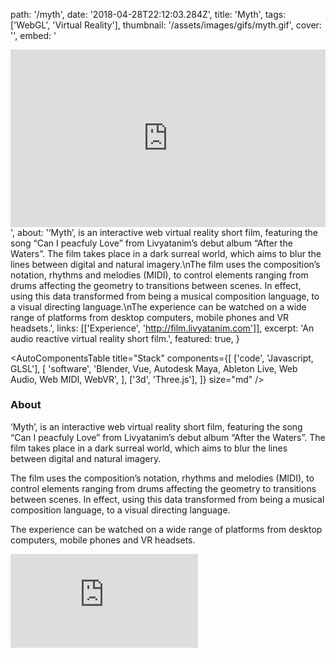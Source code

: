   path: '/myth',
  date: '2018-04-28T22:12:03.284Z',
  title: 'Myth',
  tags: ['WebGL', 'Virtual Reality'],
  thumbnail: '/assets/images/gifs/myth.gif',
  cover: '',
  embed:
    '<div style="padding:56.25% 0 0 0;position:relative;"><iframe src="https://player.vimeo.com/video/145578640?autoplay=0&title=0&byline=0&portrait=0" style="position:absolute;top:0;left:0;width:100%;height:100%;" frameborder="0" webkitallowfullscreen mozallowfullscreen allowfullscreen></iframe></div>',
  about:
    '‘Myth’, is an interactive web virtual reality short film, featuring the song “Can I peacfuly Love” from Livyatanim’s debut album “After the Waters”. The film takes place in a dark surreal world, which aims to blur the lines between digital and natural imagery.\nThe film uses the composition’s notation, rhythms and melodies (MIDI), to control elements ranging from drums affecting the geometry to transitions between scenes. In effect, using this data transformed from being a musical composition language, to a visual directing language.\nThe experience can be watched on a wide range of platforms from desktop computers, mobile phones and VR headsets.',
  links: [['Experience', 'http://film.livyatanim.com']],
  excerpt: 'An audio reactive virtual reality short film.',
  featured: true,
}

<AutoComponentsTable
  title="Stack"
  components={[
    ['code', 'Javascript, GLSL'],
    [
      'software',
      'Blender, Vue, Autodesk Maya, Ableton Live, Web Audio, Web MIDI, WebVR',
    ],
    ['3d', 'Three.js'],
  ]}
  size="md"
/>

### About

‘Myth’, is an interactive web virtual reality short film, featuring the song “Can I peacfuly Love” from Livyatanim’s debut album “After the Waters”. The film takes place in a dark surreal world, which aims to blur the lines between digital and natural imagery.

The film uses the composition’s notation, rhythms and melodies (MIDI), to control elements ranging from drums affecting the geometry to transitions between scenes. In effect, using this data transformed from being a musical composition language, to a visual directing language.

The experience can be watched on a wide range of platforms from desktop computers, mobile phones and VR headsets.

<iframe
  src="https://player.vimeo.com/video/145578640?autoplay=0&title=0&byline=0&portrait=0"
  style={{
    width: '100%',
    height: '400px',
  }}
  frameBorder="0"
  allowFullScreen
/>

### Credits

Developed with Yannis Gravezas, Tomer Rousso and Livyatanim

### Additional Links

- [Album](https://livyatanim.bandcamp.com)

### Recognition

- [Wired](https://www.wired.de/collection/life/10-virtual-reality-filme-die-man-gesehen-haben-muss)
- [Creators Project](https://creators.vice.com/en_us/article/ez5qva/float-through-a-virtual-world-of-hybrid-beings-in-myth)
- [We and the Color](https://weandthecolor.com/webgl-short-film-livyatanim-myth/62302)
- [prosthetic knowledge](http://prostheticknowledge.tumblr.com/post/133824524661/myth-interactive-web-music-video-for-livyatanim')
- [Z](http://z.ultranoir.com/en/articles/1282-livyatanim-myth-a-vr-film-by-or-fleisher.html)
- [Chrome Experiments](https://experiments.withgoogle.com/livyatanim-myth)
- [WorldFest- NASA Remi Award winner](https://www.nasa.gov/awards/2017/remi-award-winners/)
- [UrbamMediaMakers Best Interactive Award Winner](https://www.urbammedia.org/wp-content/uploads/2016/12/2016-Finalists.pdf)
- [The FWA – WOTD](https://www.thefwa.com/award/website-of-the-day/myth-by-livyatanim/)
- [CSS Awards – WOTD](https://www.cssawards.net/website/livyatanim-myth/)
- [Awwwards – Honorable Mention](https://www.awwwards.com/sites/livyatanim-myth)
